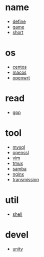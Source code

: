= name =
* [[define]]
* [[game]]
* [[short]]

= os =
* [[centos]]
* [[macos]]
* [[openwrt]]

= read =
* [[gpp]]

= tool =
* [[mysql]]
* [[openssl]]
* [[vim]]
* [[tmux]]
* [[samba]]
* [[nginx]]
* [[transmission]]

= util =
* [[shell]]

= devel =
* [[unity]]
